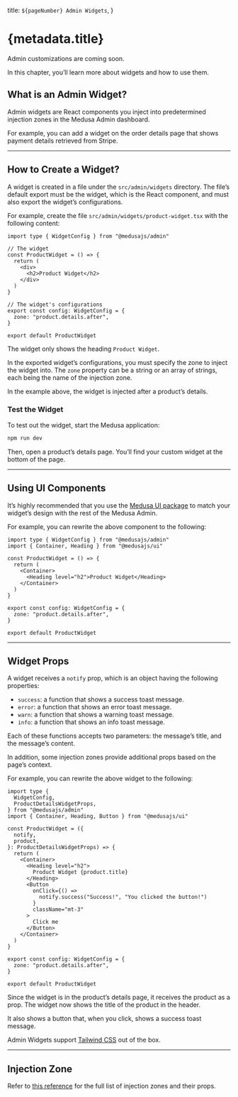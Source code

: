 
  title: `${pageNumber} Admin Widgets`,
}

# {metadata.title}

<Note type="soon">

Admin customizations are coming soon.

</Note>

In this chapter, you’ll learn more about widgets and how to use them.

## What is an Admin Widget?

Admin widgets are React components you inject into predetermined injection zones in the Medusa Admin dashboard.

For example, you can add a widget on the order details page that shows payment details retrieved from Stripe.

---

## How to Create a Widget?

A widget is created in a file under the `src/admin/widgets` directory. The file’s default export must be the widget, which is the React component, and must also export the widget’s configurations.

For example, create the file `src/admin/widgets/product-widget.tsx` with the following content:

```tsx title="src/admin/widgets/product-widget.tsx" highlights={[["4", "ProductWidget", "The React component of the product widget."], ["14", "", "The zone to inject the widget to."]]}
import type { WidgetConfig } from "@medusajs/admin"

// The widget
const ProductWidget = () => {
  return (
    <div>
      <h2>Product Widget</h2>
    </div>
  )
}

// The widget's configurations
export const config: WidgetConfig = {
  zone: "product.details.after",
}

export default ProductWidget
```

The widget only shows the heading `Product Widget`.

In the exported widget’s configurations, you must specify the zone to inject the widget into. The `zone` property can be a string or an array of strings, each being the name of the injection zone.

In the example above, the widget is injected after a product’s details.

### Test the Widget

To test out the widget, start the Medusa application:

```bash npm2yarn
npm run dev
```

Then, open a product’s details page. You’ll find your custom widget at the bottom of the page.

---

## Using UI Components

It’s highly recommended that you use the [Medusa UI package](https://docs.medusajs.com/ui) to match your widget’s design with the rest of the Medusa Admin.

For example, you can rewrite the above component to the following:

```tsx title="src/admin/widgets/product-widget.tsx"
import type { WidgetConfig } from "@medusajs/admin"
import { Container, Heading } from "@medusajs/ui"

const ProductWidget = () => {
  return (
    <Container>
      <Heading level="h2">Product Widget</Heading>
    </Container>
  )
}

export const config: WidgetConfig = {
  zone: "product.details.after",
}

export default ProductWidget
```

---

## Widget Props

A widget receives a `notify` prop, which is an object having the following properties:

- `success`: a function that shows a success toast message.
- `error`: a function that shows an error toast message.
- `warn`: a function that shows a warning toast message.
- `info`: a function that shows an info toast message.

Each of these functions accepts two parameters: the message’s title, and the message’s content.

In addition, some injection zones provide additional props based on the page’s context.

For example, you can rewrite the above widget to the following:

```tsx title="src/admin/widgets/product-widget.tsx" highlights={[["14", "product.title", "Show the product's title."], ["18", "success", "Show a success toast message on the click of a button."]]}
import type {
  WidgetConfig,
  ProductDetailsWidgetProps,
} from "@medusajs/admin"
import { Container, Heading, Button } from "@medusajs/ui"

const ProductWidget = ({
  notify,
  product,
}: ProductDetailsWidgetProps) => {
  return (
    <Container>
      <Heading level="h2">
        Product Widget {product.title}
      </Heading>
      <Button
        onClick={() =>
          notify.success("Success!", "You clicked the button!")
        }
        className="mt-3"
      >
        Click me
      </Button>
    </Container>
  )
}

export const config: WidgetConfig = {
  zone: "product.details.after",
}

export default ProductWidget
```

Since the widget is in the product’s details page, it receives the product as a prop. The widget now shows the title of the product in the header.

It also shows a button that, when you click, shows a success toast message.

<Note title="Tip">

Admin Widgets support [Tailwind CSS](https://tailwindcss.com/) out of the box.

</Note>

---

## Injection Zone

Refer to [this reference](!resources!/admin-widget-injection-zones) for the full list of injection zones and their props.
